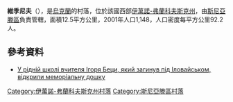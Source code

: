 {{coord|48|26|58|N|25|26|22|E|scale:30000|display=title}}

'''維季尼夫'''（{{lang-uk|Видинів}}），是[[烏克蘭|烏克蘭]]的村落，位於該國西部[[伊萬諾-弗蘭科夫斯克州|伊萬諾-弗蘭科夫斯克州]]，由[[斯尼亞滕區|斯尼亞滕區]]負責管轄，面積12.5平方公里，2001年人口1,148，人口密度每平方公里92.2人。

==參考資料==
*[http://vikna.if.ua/news/category/if/2015/10/18/42555/view#ad-image-0 У рідній школі вчителя Ігоря Беци, який загинув під Іловайськом, відкрили меморіальну дошку] {{Wayback|url=http://vikna.if.ua/news/category/if/2015/10/18/42555/view#ad-image-0 |date=20170404044815 }}

{{DEFAULTSORT:Видинів}}
[[Category:伊萬諾-弗蘭科夫斯克州村落|Category:伊萬諾-弗蘭科夫斯克州村落]]
[[Category:斯尼亞滕區村落|Category:斯尼亞滕區村落]]


{{IvanoFrankivsk-geo-stub}}